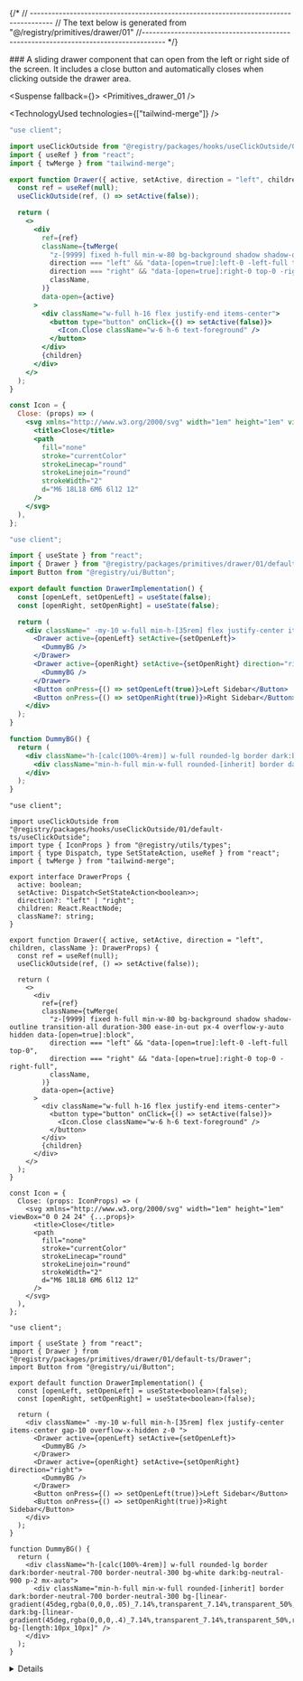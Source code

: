 
{/*
// ------------------------------------------------------------------------------------
    //	The text below is generated from "@/registry/primitives/drawer/01"
//------------------------------------------------------------------------------------
*/}

<Wrapper>
<Title>Default Drawer</Title>
### A sliding drawer component that can open from the left or right side of the screen. It includes a close button and automatically closes when clicking outside the drawer area.

<WrapperToggle >
<Preview>



<Suspense fallback={<Skeleton className="h-60 rounded-lg" />}>
<Display>
<Primitives_drawer_01 />
</Display>
</Suspense>

</Preview>

<Implementation>

<TechnologyUsed technologies={["tailwind-merge"]} />
<CodeBlock variant="default-drawer">

```default|js|Drawer.jsx
"use client";

import useClickOutside from "@registry/packages/hooks/useClickOutside/01/default-js/useClickOutside";
import { useRef } from "react";
import { twMerge } from "tailwind-merge";

export function Drawer({ active, setActive, direction = "left", children, className }) {
  const ref = useRef(null);
  useClickOutside(ref, () => setActive(false));

  return (
    <>
      <div
        ref={ref}
        className={twMerge(
          "z-[9999] fixed h-full min-w-80 bg-background shadow shadow-outline transition-all duration-300 ease-in-out px-4 overflow-y-auto hidden data-[open=true]:block",
          direction === "left" && "data-[open=true]:left-0 -left-full top-0",
          direction === "right" && "data-[open=true]:right-0 top-0 -right-full",
          className,
        )}
        data-open={active}
      >
        <div className="w-full h-16 flex justify-end items-center">
          <button type="button" onClick={() => setActive(false)}>
            <Icon.Close className="w-6 h-6 text-foreground" />
          </button>
        </div>
        {children}
      </div>
    </>
  );
}

const Icon = {
  Close: (props) => (
    <svg xmlns="http://www.w3.org/2000/svg" width="1em" height="1em" viewBox="0 0 24 24" {...props}>
      <title>Close</title>
      <path
        fill="none"
        stroke="currentColor"
        strokeLinecap="round"
        strokeLinejoin="round"
        strokeWidth="2"
        d="M6 18L18 6M6 6l12 12"
      />
    </svg>
  ),
};

```

```default|js|example.jsx
"use client";

import { useState } from "react";
import { Drawer } from "@registry/packages/primitives/drawer/01/default-js/Drawer";
import Button from "@registry/ui/Button";

export default function DrawerImplementation() {
  const [openLeft, setOpenLeft] = useState(false);
  const [openRight, setOpenRight] = useState(false);

  return (
    <div className=" -my-10 w-full min-h-[35rem] flex justify-center items-center gap-10 overflow-x-hidden z-0 ">
      <Drawer active={openLeft} setActive={setOpenLeft}>
        <DummyBG />
      </Drawer>
      <Drawer active={openRight} setActive={setOpenRight} direction="right">
        <DummyBG />
      </Drawer>
      <Button onPress={() => setOpenLeft(true)}>Left Sidebar</Button>
      <Button onPress={() => setOpenRight(true)}>Right Sidebar</Button>
    </div>
  );
}

function DummyBG() {
  return (
    <div className="h-[calc(100%-4rem)] w-full rounded-lg border dark:border-neutral-700 border-neutral-300 bg-white dark:bg-neutral-900 p-2 mx-auto">
      <div className="min-h-full min-w-full rounded-[inherit] border dark:border-neutral-700 border-neutral-300 bg-[linear-gradient(45deg,rgba(0,0,0,.05)_7.14%,transparent_7.14%,transparent_50%,rgba(0,0,0,.05)_50%,rgba(0,0,0,.05)_57.14%,transparent_57.14%,transparent);] dark:bg-[linear-gradient(45deg,rgba(0,0,0,.4)_7.14%,transparent_7.14%,transparent_50%,rgba(0,0,0,.4)_50%,rgba(0,0,0,.4)_57.14%,transparent_57.14%,transparent);] bg-[length:10px_10px]" />
    </div>
  );
}

```

```default|ts|Drawer.tsx
"use client";

import useClickOutside from "@registry/packages/hooks/useClickOutside/01/default-ts/useClickOutside";
import type { IconProps } from "@registry/utils/types";
import { type Dispatch, type SetStateAction, useRef } from "react";
import { twMerge } from "tailwind-merge";

export interface DrawerProps {
  active: boolean;
  setActive: Dispatch<SetStateAction<boolean>>;
  direction?: "left" | "right";
  children: React.ReactNode;
  className?: string;
}

export function Drawer({ active, setActive, direction = "left", children, className }: DrawerProps) {
  const ref = useRef(null);
  useClickOutside(ref, () => setActive(false));

  return (
    <>
      <div
        ref={ref}
        className={twMerge(
          "z-[9999] fixed h-full min-w-80 bg-background shadow shadow-outline transition-all duration-300 ease-in-out px-4 overflow-y-auto hidden data-[open=true]:block",
          direction === "left" && "data-[open=true]:left-0 -left-full top-0",
          direction === "right" && "data-[open=true]:right-0 top-0 -right-full",
          className,
        )}
        data-open={active}
      >
        <div className="w-full h-16 flex justify-end items-center">
          <button type="button" onClick={() => setActive(false)}>
            <Icon.Close className="w-6 h-6 text-foreground" />
          </button>
        </div>
        {children}
      </div>
    </>
  );
}

const Icon = {
  Close: (props: IconProps) => (
    <svg xmlns="http://www.w3.org/2000/svg" width="1em" height="1em" viewBox="0 0 24 24" {...props}>
      <title>Close</title>
      <path
        fill="none"
        stroke="currentColor"
        strokeLinecap="round"
        strokeLinejoin="round"
        strokeWidth="2"
        d="M6 18L18 6M6 6l12 12"
      />
    </svg>
  ),
};

```

```default|ts|example.tsx
"use client";

import { useState } from "react";
import { Drawer } from "@registry/packages/primitives/drawer/01/default-ts/Drawer";
import Button from "@registry/ui/Button";

export default function DrawerImplementation() {
  const [openLeft, setOpenLeft] = useState<boolean>(false);
  const [openRight, setOpenRight] = useState<boolean>(false);

  return (
    <div className=" -my-10 w-full min-h-[35rem] flex justify-center items-center gap-10 overflow-x-hidden z-0 ">
      <Drawer active={openLeft} setActive={setOpenLeft}>
        <DummyBG />
      </Drawer>
      <Drawer active={openRight} setActive={setOpenRight} direction="right">
        <DummyBG />
      </Drawer>
      <Button onPress={() => setOpenLeft(true)}>Left Sidebar</Button>
      <Button onPress={() => setOpenRight(true)}>Right Sidebar</Button>
    </div>
  );
}

function DummyBG() {
  return (
    <div className="h-[calc(100%-4rem)] w-full rounded-lg border dark:border-neutral-700 border-neutral-300 bg-white dark:bg-neutral-900 p-2 mx-auto">
      <div className="min-h-full min-w-full rounded-[inherit] border dark:border-neutral-700 border-neutral-300 bg-[linear-gradient(45deg,rgba(0,0,0,.05)_7.14%,transparent_7.14%,transparent_50%,rgba(0,0,0,.05)_50%,rgba(0,0,0,.05)_57.14%,transparent_57.14%,transparent);] dark:bg-[linear-gradient(45deg,rgba(0,0,0,.4)_7.14%,transparent_7.14%,transparent_50%,rgba(0,0,0,.4)_50%,rgba(0,0,0,.4)_57.14%,transparent_57.14%,transparent);] bg-[length:10px_10px]" />
    </div>
  );
}

```

</CodeBlock>
<Details>


## Drawer Props

| Name      | Type                                | Default  | Description                                                                       |
| --------- | ----------------------------------- | -------- | --------------------------------------------------------------------------------- |
| active    | `boolean`                           | -        | Indicates whether the drawer is currently open.                                   |
| setActive | `Dispatch<SetStateAction<boolean>>` | -        | Function to set the active state of the drawer.                                   |
| direction | `"left" \| "right"`                 | `"left"` | The direction from which the drawer slides in. Options are `"left"` or `"right"`. |
| children  | `React.ReactNode`                   | -        | The content inside the `Drawer` component.                                        |
| className | `string`                            | -        | Additional CSS classes for custom styling of the drawer.                          |

</Details>
</Implementation>
</WrapperToggle>
</Wrapper>
